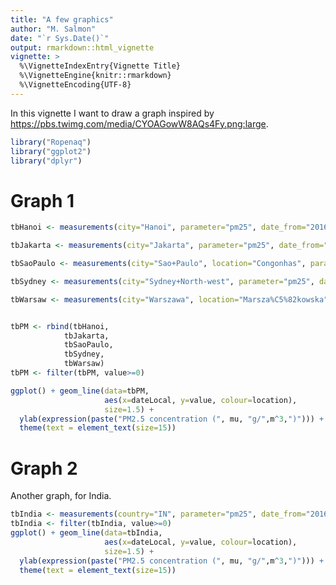 ```yaml
---
title: "A few graphics"
author: "M. Salmon"
date: "`r Sys.Date()`"
output: rmarkdown::html_vignette
vignette: >
  %\VignetteIndexEntry{Vignette Title}
  %\VignetteEngine{knitr::rmarkdown}
  %\VignetteEncoding{UTF-8}
---
```


In this vignette I want to draw a graph inspired by <https://pbs.twimg.com/media/CYOAGowW8AQs4Fy.png:large>.

```r
library("Ropenaq")
library("ggplot2")
library("dplyr")

```
# Graph 1

```r
tbHanoi <- measurements(city="Hanoi", parameter="pm25", date_from="2016-01-10", limit=1000)

tbJakarta <- measurements(city="Jakarta", parameter="pm25", date_from="2016-01-10", limit=1000)

tbSaoPaulo <- measurements(city="Sao+Paulo", location="Congonhas", parameter="pm25", date_from="2016-01-10", limit=1000)

tbSydney <- measurements(city="Sydney+North-west", parameter="pm25", date_from="2016-01-10", limit=1000)

tbWarsaw <- measurements(city="Warszawa", location="Marsza%C5%82kowska", parameter="pm25", date_from="2016-01-10", limit=1000)


tbPM <- rbind(tbHanoi,
            tbJakarta,
            tbSaoPaulo,
            tbSydney,
            tbWarsaw)
tbPM <- filter(tbPM, value>=0)

ggplot() + geom_line(data=tbPM,
                     aes(x=dateLocal, y=value, colour=location),
                     size=1.5) +
  ylab(expression(paste("PM2.5 concentration (", mu, "g/",m^3,")"))) +
  theme(text = element_text(size=15))

```

# Graph 2

Another graph, for India.

```r
tbIndia <- measurements(country="IN", parameter="pm25", date_from="2016-01-10", limit=1000)
tbIndia <- filter(tbIndia, value>=0)
ggplot() + geom_line(data=tbIndia,
                     aes(x=dateLocal, y=value, colour=location),
                     size=1.5) +
  ylab(expression(paste("PM2.5 concentration (", mu, "g/",m^3,")"))) +
  theme(text = element_text(size=15))
```
